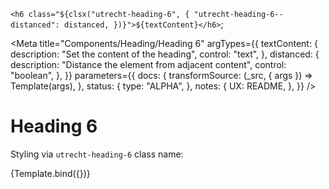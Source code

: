 <!--
@license EUPL-1.2
Copyright (c) 2021 Robbert Broersma
-->


<!-- Import component and component styles -->


<!-- Import Docs -->


  `<h6 class="${clsx("utrecht-heading-6", {
    "utrecht-heading-6--distanced": distanced,
  })}">${textContent}</h6>`;

<Meta
  title="Components/Heading/Heading 6"
  argTypes={{
    textContent: {
      description: "Set the content of the heading",
      control: "text",
    },
    distanced: {
      description: "Distance the element from adjacent content",
      control: "boolean",
    },
  }}
  parameters={{
    docs: {
      transformSource: (_src, { args }) => Template(args),
    },
    status: {
      type: "ALPHA",
    },
    notes: {
      UX: README,
    },
  }}
/>

# Heading 6

Styling via `utrecht-heading-6` class name:

<Canvas>
  <Story
    name="Heading 6"
    args={{
      distanced: true,
      textContent: "The Quick Brown Fox Jumps Over The Lazy Dog",
    }}
  >
    {Template.bind({})}
  </Story>
</Canvas>

<ArgsTable story="Heading 6" />
